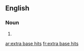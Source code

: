 ==English==

===Noun===
{{head|en|head=[[extra]] [[base]] [[hit]]s}}

# {{plural of|extra base hit}}

[[ar:extra base hits]]
[[fr:extra base hits]]